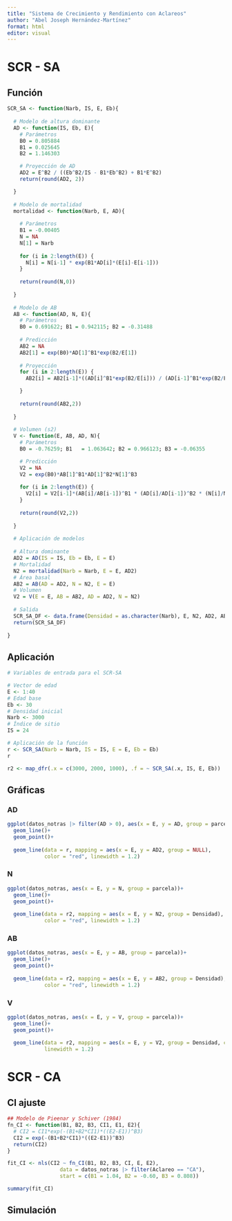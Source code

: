 ```yaml
---
title: "Sistema de Crecimiento y Rendimiento con Aclareos"
author: "Abel Joseph Hernández-Martínez"
format: html
editor: visual
---
```


# SCR - SA

## Función 

```r
SCR_SA <- function(Narb, IS, E, Eb){
  
  # Modelo de altura dominante
  AD <- function(IS, Eb, E){
    # Parámetros
    B0 = 0.805884
    B1 = 0.025645
    B2 = 1.146303

    # Proyección de AD
    AD2 = E^B2 / ((Eb^B2/IS - B1*Eb^B2) + B1*E^B2)
    return(round(AD2, 2))

  }
  
  # Modelo de mortalidad
  mortalidad <- function(Narb, E, AD){
    
    # Parámetros 
    B1 = -0.00405
    N = NA
    N[1] = Narb
    
    for (i in 2:length(E)) {
      N[i] = N[i-1] * exp(B1*AD[i]*(E[i]-E[i-1]))
    }
    
    return(round(N,0))
    
  }
  
  # Modelo de AB
  AB <- function(AD, N, E){
    # Parámetros
    B0 = 0.691622; B1 =	0.942115; B2 = -0.31488
    
    # Predicción
    AB2 = NA
    AB2[1] = exp(B0)*AD[1]^B1*exp(B2/E[1])
    
    # Proyección
    for (i in 2:length(E)) {
      AB2[i] = AB2[i-1]*((AD[i]^B1*exp(B2/E[i])) / (AD[i-1]^B1*exp(B2/E[i-1])))

    }
    
    return(round(AB2,2))
    
  }
  
  # Volumen (s2)
  V <- function(E, AB, AD, N){
    # Parámetros
    B0 = -0.76259; B1	= 1.063642; B2 = 0.966123; B3 =	-0.06355

    # Predicción
    V2 = NA
    V2 = exp(B0)*AB[1]^B1*AD[1]^B2*N[1]^B3
    
    for (i in 2:length(E)) {
      V2[i] = V2[i-1]*(AB[i]/AB[i-1])^B1 * (AD[i]/AD[i-1])^B2 * (N[i]/N[i-1])^B3
    }
    
    return(round(V2,2))
    
  }
  
  # Aplicación de modelos
  
  # Altura dominante
  AD2 = AD(IS = IS, Eb = Eb, E = E)
  # Mortalidad
  N2 = mortalidad(Narb = Narb, E = E, AD2)
  # Área basal
  AB2 = AB(AD = AD2, N = N2, E = E)
  # Volumen
  V2 = V(E = E, AB = AB2, AD = AD2, N = N2)
  
  # Salida
  SCR_SA_DF <- data.frame(Densidad = as.character(Narb), E, N2, AD2, AB2, V2)
  return(SCR_SA_DF)
  
}
```

## Aplicación

```r
# Variables de entrada para el SCR-SA

# Vector de edad
E <- 1:40
# Edad base
Eb <- 30
# Densidad inicial
Narb <- 3000
# Índice de sitio
IS = 24

# Aplicación de la función
r <- SCR_SA(Narb = Narb, IS = IS, E = E, Eb = Eb)
r

r2 <- map_dfr(.x = c(3000, 2000, 1000), .f = ~ SCR_SA(.x, IS, E, Eb))
```

## Gráficas

### AD

```r
ggplot(datos_notras |> filter(AD > 0), aes(x = E, y = AD, group = parcela))+
  geom_line()+
  geom_point()+
  
  geom_line(data = r, mapping = aes(x = E, y = AD2, group = NULL),
            color = "red", linewidth = 1.2)
```

### N

```r
ggplot(datos_notras, aes(x = E, y = N, group = parcela))+
  geom_line()+
  geom_point()+
  
  geom_line(data = r2, mapping = aes(x = E, y = N2, group = Densidad),
            color = "red", linewidth = 1.2)
```

### AB

```r
ggplot(datos_notras, aes(x = E, y = AB, group = parcela))+
  geom_line()+
  geom_point()+
  
  geom_line(data = r2, mapping = aes(x = E, y = AB2, group = Densidad),
            color = "red", linewidth = 1.2)
```

### V

```r
ggplot(datos_notras, aes(x = E, y = V, group = parcela))+
  geom_line()+
  geom_point()+
  
  geom_line(data = r2, mapping = aes(x = E, y = V2, group = Densidad, color = factor(Densidad)),
            linewidth = 1.2)
```

# SCR - CA

## CI ajuste

```r
## Modelo de Pieenar y Schiver (1984)
fn_CI <- function(B1, B2, B3, CI1, E1, E2){
  # CI2 = CI1*exp(-(B1+B2*CI1)*((E2-E1))^B3)
  CI2 = exp(-(B1+B2*CI1)*((E2-E1))^B3)
  return(CI2)
}

fit_CI <- nls(CI2 ~ fn_CI(B1, B2, B3, CI, E, E2),
                 data = datos_notras |> filter(Aclareo == "CA"),
                 start = c(B1 = 1.04, B2 = -0.60, B3 = 0.808))

summary(fit_CI)
```

## Simulación








